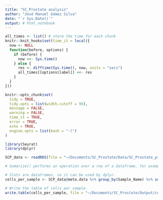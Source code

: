 ```yaml
---
title: "SC_Prostate analysis"
author: "José Manuel Gómez Silva"
date: "`r Sys.Date()`"
output: # html_notebook
---
```


```r

all_times <- list() # store the time for each chunk
knitr::knit_hooks$set(time_it = local({
  now <- NULL
  function(before, options) {
    if (before) {
      now <<- Sys.time()
    } else {
      res <- difftime(Sys.time(), now, units = "secs")
      all_times[[options$label]] <<- res
    }
  }
}))

knitr::opts_chunk$set(
  tidy = TRUE,
  tidy.opts = list(width.cutoff = 95),
  message = FALSE,
  warning = FALSE,
  time_it = TRUE,
  error = TRUE,
  echo = TRUE,
  engine.opts = list(bash = "-l")
)
```

```r

library(Seurat)
library(dplyr)
```

```r

SCP_data <- readRDS(file = "~/Documents/SC_Prostate/Data/SC_Prostate_processed.rds")
```

```r

# Sumarize() performs an operation over a row of a dataframe, for example mean() or count n().

# Slots are dataframes, so it can be used by dplyr.
cells_per_sample <- SCP_data@meta.data %>% group_by(Sample_Name) %>% summarise(n = n())

# Write the table of cells per sample.
write.table(cells_per_sample, file = "~/Documents/SC_Prostate/Output/cells_per_sample.csv", row.names = FALSE)
```


